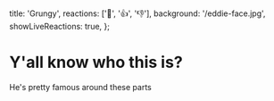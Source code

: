   title: 'Grungy',
  reactions: ['🍅', '👍', '👎'],
  background: '/eddie-face.jpg',
  showLiveReactions: true,
};

# Y'all know who this is?

He's pretty famous around these parts
